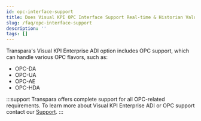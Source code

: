 ```yaml
---
id: opc-interface-support
title: Does Visual KPI OPC Interface Support Real-time & Historian Values?
slug: /faq/opc-interface-support
description: ''
tags: []
---
```


Transpara's Visual KPI Enterprise ADI option includes OPC support, which can handle various OPC flavors, such as:

- OPC-DA
- OPC-UA
- OPC-AE
- OPC-HDA

:::support
Transpara offers complete support for all OPC-related requirements. To learn more about Visual KPI Enterprise ADI or OPC support contact our [Support](support@transpara.com).
:::